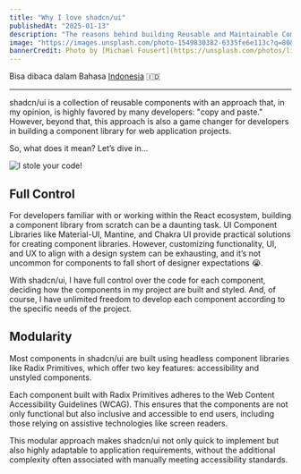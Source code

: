 ```yaml
---
title: "Why I love shadcn/ui"
publishedAt: "2025-01-13"
description: "The reasons behind building Reusable and Maintainable Components with shadcn/ui"
image: "https://images.unsplash.com/photo-1549830382-6335fe6e113c?q=80&w=1974&auto=format&fit=crop&ixlib=rb-4.0.3&ixid=M3wxMjA3fDB8MHxwaG90by1wYWdlfHx8fGVufDB8fHx8fA%3D%3D"
bannerCredit: Photo by [Michael Fousert](https://unsplash.com/photos/lighted-incandescent-lamp-RCw5oZPCHiY)
---
```


Bisa dibaca dalam Bahasa [Indonesia](/blog/id-why-i-love-shadcn-ui) 🇮🇩

---

shadcn/ui is a collection of reusable components with an approach that, in my opinion, is highly favored by many developers: "copy and paste." However, beyond that, this approach is also a game changer for developers in building a component library for web application projects.

So, what does it mean? Let’s dive in...

![I stole your code!](/images/meme/stole-code.jpeg)

## Full Control

For developers familiar with or working within the React ecosystem, building a component library from scratch can be a daunting task. UI Component Libraries like Material-UI, Mantine, and Chakra UI provide practical solutions for creating component libraries. However, customizing functionality, UI, and UX to align with a design system can be exhausting, and it’s not uncommon for components to fall short of designer expectations 😭.

With shadcn/ui, I have full control over the code for each component, deciding how the components in my project are built and styled. And, of course, I have unlimited freedom to develop each component according to the specific needs of the project.

## Modularity

Most components in shadcn/ui are built using headless component libraries like Radix Primitives, which offer two key features: accessibility and unstyled components.

Each component built with Radix Primitives adheres to the Web Content Accessibility Guidelines (WCAG). This ensures that the components are not only functional but also inclusive and accessible to end users, including those relying on assistive technologies like screen readers.

This modular approach makes shadcn/ui not only quick to implement but also highly adaptable to application requirements, without the additional complexity often associated with manually meeting accessibility standards.

